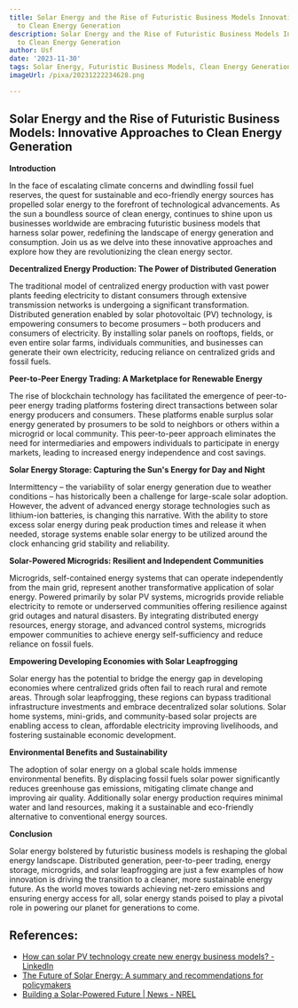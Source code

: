 ```yaml
---
title: Solar Energy and the Rise of Futuristic Business Models Innovative Approaches
  to Clean Energy Generation
description: Solar Energy and the Rise of Futuristic Business Models Innovative Approaches
  to Clean Energy Generation
author: Usf
date: '2023-11-30'
tags: Solar Energy, Futuristic Business Models, Clean Energy Generation, Innovation
imageUrl: /pixa/20231222234628.png

---
```

## Solar Energy and the Rise  of Futuristic Business Models: Innovative Approaches to Clean Energy Generation

**Introduction**

In the face of escalating climate concerns and dwindling fossil fuel reserves, the quest for sustainable and eco-friendly energy sources has propelled solar energy to the forefront of technological  advancements. As  the sun  a boundless source of clean energy,  continues to shine upon  us businesses worldwide are embracing futuristic business models that harness solar power, redefining the landscape of energy generation and consumption.  Join us as we delve into these innovative approaches and  explore how they are revolutionizing the clean energy sector.

**Decentralized Energy Production: The Power of Distributed Generation**

The traditional model of centralized energy production  with vast power plants feeding electricity to distant consumers through extensive transmission networks  is undergoing a  significant transformation. Distributed generation enabled  by solar photovoltaic (PV) technology, is empowering consumers to become prosumers – both producers and consumers of electricity.  By  installing solar panels on rooftops, fields, or even entire solar farms, individuals  communities, and businesses can generate their own electricity, reducing reliance  on centralized grids and fossil fuels.

**Peer-to-Peer Energy Trading: A Marketplace for Renewable Energy**

The rise  of blockchain technology has facilitated the emergence of peer-to-peer energy trading platforms fostering direct transactions between solar energy producers and consumers. These platforms enable surplus solar energy generated by prosumers to be sold to neighbors  or others within a microgrid or local community. This peer-to-peer approach eliminates the  need for intermediaries and empowers individuals to participate  in energy  markets, leading  to increased  energy independence and cost savings.

**Solar Energy Storage: Capturing  the  Sun's Energy for Day and Night**

Intermittency –  the  variability of solar energy generation due to weather conditions – has historically been a challenge for large-scale solar adoption.  However, the advent of advanced energy storage technologies such as  lithium-ion batteries, is changing this narrative. With the ability to store excess solar energy  during peak  production times  and release it when needed,  storage systems enable  solar energy to be utilized around the clock enhancing grid stability and reliability.

**Solar-Powered Microgrids: Resilient and Independent Communities**

Microgrids,  self-contained energy systems  that can operate independently from the main grid, represent another  transformative application of solar energy. Powered primarily by solar PV  systems, microgrids provide reliable electricity to remote or underserved communities offering resilience against grid outages and natural disasters. By integrating distributed energy resources,  energy  storage, and advanced control systems, microgrids empower communities to achieve energy  self-sufficiency and reduce reliance on fossil fuels.

**Empowering Developing Economies with Solar Leapfrogging**

Solar energy has  the potential  to bridge the energy gap in developing economies where centralized grids often fail to reach rural and remote areas. Through solar leapfrogging, these regions can bypass traditional infrastructure investments  and embrace decentralized solar solutions.  Solar home systems, mini-grids, and community-based solar projects are enabling access to clean, affordable electricity improving livelihoods, and fostering sustainable economic development.

**Environmental Benefits  and Sustainability**

The adoption  of solar energy on a global scale holds immense environmental benefits. By displacing fossil fuels  solar power significantly reduces greenhouse gas emissions, mitigating climate change and improving air quality. Additionally solar energy production requires minimal  water and  land resources,  making it a sustainable and eco-friendly alternative to conventional energy sources.

**Conclusion**

Solar energy bolstered by futuristic business models is  reshaping the global energy landscape. Distributed generation, peer-to-peer trading, energy storage,  microgrids,  and solar leapfrogging are just a few examples of how innovation is driving  the transition to a cleaner, more sustainable energy future. As the world moves towards achieving net-zero emissions and ensuring energy access for all,  solar energy stands poised to play a pivotal role  in powering our planet for  generations to  come.

## References:
- [How can solar PV technology create new energy business models? - LinkedIn](https://www.linkedin.com/advice/3/how-can-solar-pv-technology-create-new-energy-n8t2e)
- [The Future of Solar Energy: A summary and recommendations for policymakers](https://energy.mit.edu/news/the-future-of-solar-energy-a-summary-and-recommendations-for-policymakers/)
- [Building a Solar-Powered Future | News - NREL](https://www.nrel.gov/news/program/2022/building-a-solar-powered-future.html)
